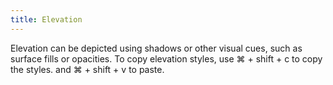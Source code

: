```yaml
---
title: Elevation
---
```


Elevation can be depicted using shadows or other visual cues, such as surface
fills or opacities. To copy elevation styles, use ⌘ + shift + c to copy the
styles. and ⌘ + shift + v to paste.

<Stack direction="row">
  <Box size={216} elevation="level1" />
  <Box size={216} elevation="level2" />
  <Box size={216} elevation="level3" />
</Stack>
